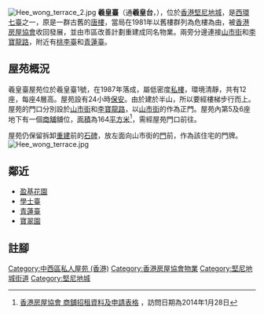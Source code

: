 [[File:Hee_wong_terrace_2.jpg|thumb]]
'''羲皇臺'''（通'''羲皇台'''，{{lang-en|Hee Wong Terrace}}），位於[[香港|香港]][[堅尼地城|堅尼地城]]，是[[西環七臺|西環七臺]]之一，原是一群古舊的[[唐樓|唐樓]]，當局在1981年以舊樓群列為危樓為由，被[[香港房屋協會|香港房屋協會]]收回發展，並由市區改善計劃重建成同名物業。兩旁分邊連接[[山市街|山市街]]和[[李寶龍路|李寶龍路]]，附近有[[桃李臺|桃李臺]]和[[青蓮臺|青蓮臺]]。

==屋苑概況==
羲皇臺屋苑位於羲皇臺1號，在1987年落成，屬低密度[[私人屋苑|私樓]]，環境清靜，共有12座，每座4層高。屋苑設有24小時[[保安|保安]]。由於建於半山，所以要經樓梯步行而上。屋苑的門口分別設於[[山市街|山市街]]和[[李寶龍路|李寶龍路]]，以[[山市街|山市街]]的作為正門。屋苑內第5及6座地下有一個[[商舖|商舖]]舖位，[[面積|面積]]為164[[平方米|平方米]]<ref>[http://www.hkhs.com/chi/business/doc/VoidShop_Information_Application.pdf 香港房屋協會 商舖招租資料及申請表格] {{Wayback|url=http://www.hkhs.com/chi/business/doc/VoidShop_Information_Application.pdf |date=20140201230020 }}，訪問日期為2014年1月28日</ref>，需經屋苑門口前往。

屋苑仍保留拆卸[[重建|重建]]前的[[石碑|石碑]]，放左面向山市街的[[門|門]]前，作為該住宅的門牌。
[[File:Hee_wong_terrace.jpg|thumb]]

== 鄰近 ==
* [[盈基花園|盈基花園]]
* [[學士臺|學士臺]]
* [[青蓮臺|青蓮臺]]
* [[寶翠園|寶翠園]]

==註腳==
<references/>

{{市區改善計劃屋苑}}

[[Category:中西區私人屋苑_(香港)|Category:中西區私人屋苑 (香港)]]
[[Category:香港房屋協會物業|Category:香港房屋協會物業]]
[[Category:堅尼地城街道|Category:堅尼地城街道]]
[[Category:堅尼地城|Category:堅尼地城]]